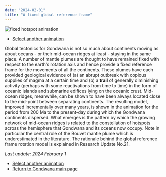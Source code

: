 ```yaml
---
date: "2024-02-01"
title: "A fixed global reference frame"
---
```


![fixed hotspot animation](http://www.reeves.nl/upload/Fixed-22-nov-25.gif)

* [Select another animation](../animations)

Global tectonics for Gondwana is not so much about continents moving as about oceans - or their mid-ocean ridges at least - staying in the same place. 
A number of mantle plumes are thought to have remained fixed with respect to the earth's rotation axis and hence provide a fixed reference frame for the movements
of all the continents.  These plumes have each provided geological evidence of (a) an abrupt outbreak with copious supplies of magma at a certain time and (b) a
**trail** of generally diminishing activity (perhaps with some reactivations from time to time) in the form of oceanic islands and submarine edifices lying on the
oceanic crust. Mid-ocean ridges, meanwhile, can be shown to have been always located close to the mid-point between separating continents.  The resulting model, improved
incrementally over many years, is shown in the animation for the period from 200 Ma to the present-day during which the Gondwana continents dispersed. What emerges is 
the pattern by which the growing network of mid-ocean ridges is related to the constellation of hotspots across the hemisphere that Gondwana and its oceans now occupy.
Note in particular the central role of the Bouvet mantle plume which is underestimated in the literature. The rationale behind the global reference frame rotation model
is explained in Research Update No.21.

*Last update: 2024 February 1*

* [Select another animation](../animations)
* [Return to Gondwana main page](../../gondwana)
